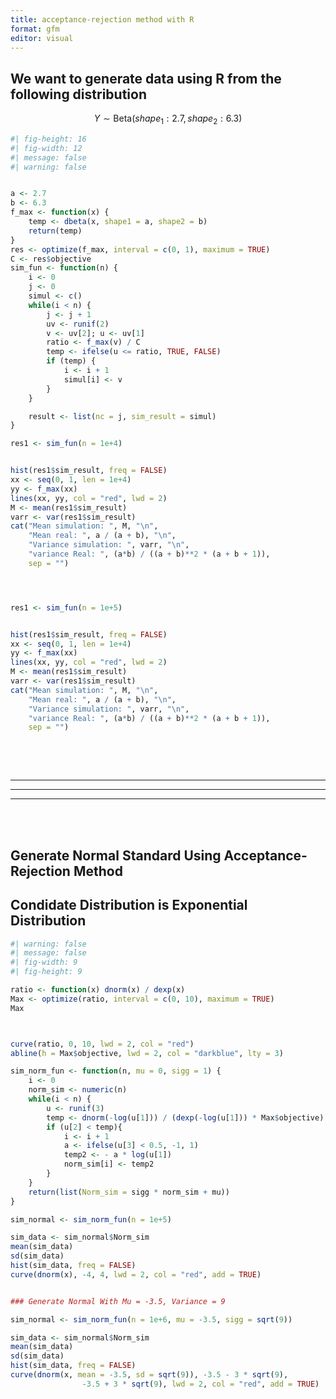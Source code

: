 ```yaml
---
title: acceptance-rejection method with R
format: gfm
editor: visual
---
```


## We want to generate data using R from the following distribution



$$
Y \sim \text{Beta}(shape_1: 2.7, shape_2: 6.3)
$$


```r
#| fig-height: 16
#| fig-width: 12
#| message: false
#| warning: false


a <- 2.7
b <- 6.3
f_max <- function(x) {
    temp <- dbeta(x, shape1 = a, shape2 = b)
    return(temp)
}
res <- optimize(f_max, interval = c(0, 1), maximum = TRUE)
C <- res$objective
sim_fun <- function(n) {
    i <- 0
    j <- 0
    simul <- c()
    while(i < n) {
        j <- j + 1
        uv <- runif(2)
        v <- uv[2]; u <- uv[1]
        ratio <- f_max(v) / C
        temp <- ifelse(u <= ratio, TRUE, FALSE)
        if (temp) {
            i <- i + 1
            simul[i] <- v
        }
    }

    result <- list(nc = j, sim_result = simul)
}

res1 <- sim_fun(n = 1e+4)


hist(res1$sim_result, freq = FALSE)
xx <- seq(0, 1, len = 1e+4)
yy <- f_max(xx)
lines(xx, yy, col = "red", lwd = 2)
M <- mean(res1$sim_result)
varr <- var(res1$sim_result)
cat("Mean simulation: ", M, "\n", 
    "Mean real: ", a / (a + b), "\n", 
    "Variance simulation: ", varr, "\n", 
    "variance Real: ", (a*b) / ((a + b)**2 * (a + b + 1)), 
    sep = "")




res1 <- sim_fun(n = 1e+5)


hist(res1$sim_result, freq = FALSE)
xx <- seq(0, 1, len = 1e+4)
yy <- f_max(xx)
lines(xx, yy, col = "red", lwd = 2)
M <- mean(res1$sim_result)
varr <- var(res1$sim_result)
cat("Mean simulation: ", M, "\n", 
    "Mean real: ", a / (a + b), "\n", 
    "Variance simulation: ", varr, "\n", 
    "variance Real: ", (a*b) / ((a + b)**2 * (a + b + 1)), 
    sep = "")



```




<br><br>


***
***
***


<br><br>


## Generate Normal Standard Using Acceptance-Rejection Method
## Condidate Distribution is Exponential Distribution



```r
#| warning: false
#| message: false
#| fig-width: 9
#| fig-height: 9

ratio <- function(x) dnorm(x) / dexp(x)
Max <- optimize(ratio, interval = c(0, 10), maximum = TRUE)
Max



curve(ratio, 0, 10, lwd = 2, col = "red")
abline(h = Max$objective, lwd = 2, col = "darkblue", lty = 3)

sim_norm_fun <- function(n, mu = 0, sigg = 1) {
    i <- 0
    norm_sim <- numeric(n)
    while(i < n) {
        u <- runif(3)
        temp <- dnorm(-log(u[1])) / (dexp(-log(u[1])) * Max$objective)
        if (u[2] < temp){
            i <- i + 1
            a <- ifelse(u[3] < 0.5, -1, 1)
            temp2 <- - a * log(u[1])
            norm_sim[i] <- temp2
        }
    }
    return(list(Norm_sim = sigg * norm_sim + mu))
}

sim_normal <- sim_norm_fun(n = 1e+5)

sim_data <- sim_normal$Norm_sim
mean(sim_data)
sd(sim_data)
hist(sim_data, freq = FALSE)
curve(dnorm(x), -4, 4, lwd = 2, col = "red", add = TRUE)


### Generate Normal With Mu = -3.5, Variance = 9

sim_normal <- sim_norm_fun(n = 1e+6, mu = -3.5, sigg = sqrt(9))

sim_data <- sim_normal$Norm_sim
mean(sim_data)
sd(sim_data)
hist(sim_data, freq = FALSE)
curve(dnorm(x, mean = -3.5, sd = sqrt(9)), -3.5 - 3 * sqrt(9), 
                -3.5 + 3 * sqrt(9), lwd = 2, col = "red", add = TRUE)
```
